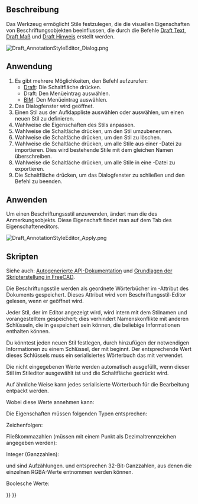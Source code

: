 <languages/>

{{Docnav/de
|[[Draft_Label/de|Etikett]]
|[[Draft_Move/de|Bewegen]]
|[[Draft_Workbench/de|Draft-Arbeitsbereich]]
|IconL=Draft_Label.svg 
|IconR=Draft_Move.svg 
|IconC=Workbench_Draft.svg
}}

{{GuiCommand/de
|Name=Draft AnnotationStyleEditor
|Name/de=Draft BeschriftungsstilEditor
|MenuLocation=Anmerkung → Beschriftungsstile....<br>Verwalten → Beschriftungsstile...
|Workbenches=[[Draft_Workbench/de|Draft]], [[BIM_Workbench/de|BIM]]
|SeeAlso=[[Draft_Text/de|Draft Text]], [[Draft_Label/de|Draft Hinweis]], [[Draft_Dimension/de|Draft Maß]]
|Version=0.19
}}

<span id="Description"></span>
==Beschreibung==

Das Werkzeug {{Button|[[Image:Draft_AnnotationStyleEditor.svg|24px]] [[Draft_AnnotationStyleEditor/de|BeschriftungsstilEditor]]}}ermöglicht Stile festzulegen, die die visuellen Eigenschaften von Beschriftungsobjekten beeinflussen, die durch die Befehle [[Draft_Text/de|Draft Text]], [[Draft_Dimension/de|Draft Maß]] und [[Draft Label/de|Draft Hinweis]] erstellt werden.

[[File:Draft_AnnotationStyleEditor_Dialog.png]]
{{Caption|Das Dialogfenster Beschriftungsstil-Editor (Layout der Version 1.1)}}

<span id="Usage"></span>
==Anwendung==

# Es gibt mehrere Möglichkeiten, den Befehl aufzurufen:
#* [[Draft_Workbench/de|Draft]]: Die Schaltfläche {{Button|[[Image:Draft_AnnotationStyleEditor.svg|16px]] [[Draft_AnnotationStyleEditor/de|Beschriftungsstile...]]}} drücken.
#* Draft: Den Menüeintrag {{MenuCommand|Anmerkung → [[Image:Draft_AnnotationStyleEditor.svg|16px]] Beschriftungsstile...}} auswählen.
#* [[BIM_Workbench/de|BIM]]: Den Menüeintrag  {{MenuCommand|Verwalten → [[Image:Draft_AnnotationStyleEditor.svg|16px]] Beschriftungsstile...}} auswählen.
# Das Dialogfenster {{MenuCommand|Anmerkungsstil-Editor}} wird geöffnet.
# Einen Stil aus der Aufklappliste {{MenuCommand|Stil-Name}} auswählen oder {{Value|Neu hinzufügen...}} auswählen, um einen neuen Stil zu definieren.
# Wahlweise die Eigenschaften des Stils anpassen.
# Wahlweise die Schaltläche {{Button|[[File:Accessories-text-editor.svg|16px]] Umbenennen}} drücken, um den Stil umzubenennen.
# Wahlweise die Schaltläche {{Button|[[File:Edit_Cancel.svg|16px]] Löschen}} drücken, um den Stil zu löschen.
# Wahlweise die Schaltläche {{Button|[[File:Std_Import.svg|16px]]}} drücken, um alle Stile aus einer {{FileName|.json}}-Datei zu importieren. Dies wird bestehende Stile mit dem gleichen Namen überschreiben.
# Wahlweise die Schaltläche {{Button|[[File:Std_Export.svg|16px]]}} drücken, um alle Stile in eine {{FileName|.json}}-Datei zu exportieren.
# Die Schaltfläche {{Button|OK}} drücken, um das Dialogfenster zu schließen und den Befehl zu beenden.

<span id="Apply"></span>
== Anwenden ==

Um einen Beschriftungssstil anzuwenden, ändert man die {{PropertyView/de|Annotation Style}} des Anmerkungsobjekts. Diese Eigenschaft findet man auf dem Tab {{MenuCommand|Ansicht}} des Eigenschafteneditors.

[[File:Draft_AnnotationStyleEditor_Apply.png]]
{{Caption|Auswählen eines Beschriftungsstils}}

<span id="Scripting"></span>
==Skripten==

Siehe auch: [https://freecad.github.io/SourceDoc/ Autogenerierte API-Dokumentation] und [[FreeCAD_Scripting_Basics/de|Grundlagen der Skripterstellung in FreeCAD]].

Die Beschriftungsstile werden als geordnete Wörterbücher im {{incode|Meta}}-Attribut des Dokuments gespeichert. Dieses Attribut wird vom Beschriftungsstil-Editor gelesen, wenn er geöffnet wird.

Jeder Stil, der im Editor angezeigt wird, wird intern mit dem Stilnamen und vorangestelltem {{incode|Draft_Style_}} gespeichert; dies verhindert Namenskonflikte mit anderen Schlüsseln, die in {{incode|Meta}} gespeichert sein können, die beliebige Informationen enthalten können.

Du könntest jeden neuen Stil festlegen, durch hinzufügen der notwendigen Informationen zu einem Schlüssel, der mit {{incode|Draft_Style_}} beginnt. Der entsprechende Wert dieses Schlüssels muss ein serialisiertes Wörterbuch das mit {{incode|json}} verwendet.

{{Code|code=
import json

meta = App.ActiveDocument.Meta
props = {"ArrowSizeStart": 7.0, "ArrowSizeEnd": 7.0, "LineWidth": 6}
meta["Draft_Style_Thick lines"] = json.dumps(props)
App.ActiveDocument.Meta = meta
}}

Die nicht eingegebenen Werte werden automatisch ausgefüllt, wenn dieser Stil im Stileditor ausgewählt ist und die Schaltfläche {{Button|OK}} gedrückt wird.

Auf ähnliche Weise kann jedes serialisierte Wörterbuch für die Bearbeitung entpackt werden.

{{Code|code=
import json

meta = App.ActiveDocument.Meta
props = json.loads(meta["Draft_Style_Text red"])
}}

Wobei {{Incode|props}} diese Werte annehmen kann:

{{Code|code=
{"ArrowSizeStart": 2.0, "ArrowSizeEnd": 2.0, "ArrowTypeStart": 0, "ArrowTypeEnd": 0, "Decimals": 2, "DimOvershoot": 4.0, "ExtLines": 0.0, "ExtOvershoot": 4.0, "FontName": "DejaVu Sans", "FontSize": 10.0, "LineColor": 255, "LineSpacing": 1.0, "LineWidth": 2, "ScaleMultiplier": 1.0, "ShowLine": True, "ShowUnit": False, "TextColor": 4278190335, "TextSpacing": 3.0, "UnitOverride": ""}
}}

Die Eigenschaften müssen folgenden Typen entsprechen:

Zeichenfolgen:

{{Code|code=
props = {
    "FontName": "DejaVu Sans",
    "UnitOverride": ""
}
}}

Fließkommazahlen (müssen mit einem Punkt als Dezimaltrennzeichen angegeben werden):

{{Code|code=
props = {
    "ArrowSizeStart": 2.0,
    "ArrowSizeEnd": 2.0,
    "DimOvershoot": 4.0,
    "ExtLines": 0.0,
    "ExtOvershoot": 4.0
    "FontSize": 10.0,
    "LineSpacing": 1.0,
    "ScaleMultiplier": 1.0,
    "TextSpacing": 3.0
}
}}

Integer (Ganzzahlen):

{{Code|code=
props = {
    "ArrowTypeStart": 0,
    "ArrowTypeEnd": 0,
    "Decimals": 2,
    "LineColor": 255,
    "LineWidth": 2,
    "TextColor": 4278190335
}
}}

{{Incode|ArrowTypeStart}} und {{Incode|ArrowTypeEnd}} sind Aufzählungen. {{Incode|LineColor}} und {{Incode|TextColor}} entsprechen 32-Bit-Ganzzahlen, aus denen die einzelnen RGBA-Werte entnommen werden können.

Boolesche Werte:

{{Code|code=
props = {
    "ShowLine": True,
    "ShowUnit": False
}
}}


{{Docnav/de
|[[Draft_Label/de|Etikett]]
|[[Draft_Move/de|Bewegen]]
|[[Draft_Workbench/de|Draft-Arbeitsbereich]]
|IconL=Draft_Label.svg 
|IconR=Draft_Move.svg 
|IconC=Workbench_Draft.svg
}}

{{Draft Tools navi{{#translation:}}}}
{{Userdocnavi{{#translation:}}}}